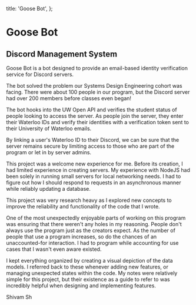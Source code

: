 
  title: 'Goose Bot',
};

# Goose Bot

## Discord Management System

Goose Bot is a bot designed to provide an email-based identity verification service for Discord servers.

The bot solved the problem our Systems Design Engineering cohort was facing. There were about 100 people in our program, but the Discord server had over 200 members before classes even began!

The bot hooks into the UW Open API and verifies the student status of people looking to access the server. As people join the server, they enter their Waterloo IDs and verify their identities with a verification token sent to their University of Waterloo emails.

By linking a user's Waterloo ID to their Discord, we can be sure that the server remains secure by limiting access to those who are part of the program or let in by server admins.

This project was a welcome new experience for me. Before its creation, I had limited experience in creating servers. My experience with NodeJS had been solely in running small servers for local networking needs.
I had to figure out how I should respond to requests in an asynchronous manner while reliably updating a database.

This project was very research heavy as I explored new concepts to improve the reliability and functionality of the code that I wrote.

One of the most unexpectedly enjoyable parts of working on this program was ensuring that there weren't any holes in my reasoning. People don't always use the program just as the creators expect. As the number of people that use a program increases, so do the chances of an unaccounted-for interaction. I had to program while accounting for use cases that I wasn't even aware existed.

I kept everything organized by creating a visual depiction of the data models. I referred back to these whenever adding new features, or managing unexpected states within the code. My notes were relatively simple for this project, but their existence as a guide to refer to was incredibly helpful when designing and implementing features.

Shivam Sh

